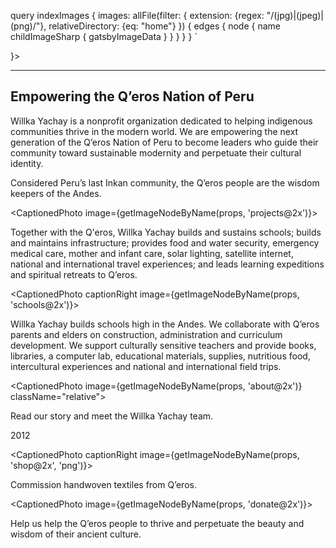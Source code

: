 

  query indexImages {
    images: allFile(filter: {
      extension: {regex: "/(jpg)|(jpeg)|(png)/"}, 
      relativeDirectory: {eq: "home"}
    }) {
      edges {
        node {
          name
          childImageSharp {
            gatsbyImageData
          }
        }
      }
    }
  }
`

<section className="min-h-screen mb-[30vh]">
  <CoverPhoto bg={<BgVideo src={IntroMp4} />}>
    <Logotype horizontal className="fill-white block w-[55%] mx-auto"/>
    <hr className="h-0.5 bg-white my-20 w-2/3 mx-auto"/>
    <h2 className="text-center">Empowering the Q’eros Nation of Peru</h2>
    <div className="w-full h-50"></div>
  </CoverPhoto>
</section>

<section className="min-h-[10vh]">
  <div className="w-2/3 mx-auto mb-[30vh]">

  Willka Yachay is a nonprofit organization dedicated to helping indigenous communities thrive in the modern world.
  We are empowering the next generation of the Q’eros Nation of Peru to become leaders who guide their community toward sustainable modernity and perpetuate their cultural identity.
  
  </div>
</section>

<section className="min-h-screen mb-[30vh]">
<CaptionedPhoto captionRight image={getImageNodeByName(props, 'cover@2x')}>

  <CtaButton text='Q’eros' caption="Who we support" to="/qeros" />

  Considered Peru’s last Inkan community, the Q’eros people are the wisdom keepers of the Andes.

</CaptionedPhoto>
</section>


<section className="min-h-screen mb-[30vh]">

<CaptionedPhoto image={getImageNodeByName(props, 'projects@2x')}>

  <CtaButton text='Projects' caption="What we do" to="/projects" />

  Together with the Q'eros, Willka Yachay builds and sustains schools; builds and maintains infrastructure; provides food and water security, emergency medical care, mother and infant care, solar lighting, satellite internet, national and international travel experiences; and leads learning expeditions and spiritual retreats to Q’eros.

</CaptionedPhoto>
</section>

<section className="min-h-screen mb-[30vh]">

<CaptionedPhoto captionRight image={getImageNodeByName(props, 'schools@2x')}>

  <CtaButton text='Schools' caption="Our education initiative" to="/schools" />

  Willka Yachay builds schools high in the Andes. We collaborate with Q’eros parents and elders on construction, administration and curriculum development. We support culturally sensitive teachers and provide books, libraries, a computer lab, educational materials, supplies, nutritious food, intercultural experiences and national and international field trips.

</CaptionedPhoto>
</  section>

<section className="min-h-screen mb-[30vh]">

<CaptionedPhoto image={getImageNodeByName(props, 'about@2x')} className="relative">

  <CtaButton text='About' caption="Who we are" to="/about" />

  Read our story and meet the Willka Yachay team.

  <span class="absolute bottom-1 right-1">2012</span>

</CaptionedPhoto>
</section>

<section className="min-h-screen mb-[30vh]">

<CaptionedPhoto captionRight image={getImageNodeByName(props, 'shop@2x', 'png')}>

  <CtaButton text='Shop' caption="Our weaving cooperative" to="/shop" />

  Commission handwoven textiles from Q’eros.

</CaptionedPhoto>
</section>

<section className="min-h-screen mb-[30vh]">

<CaptionedPhoto image={getImageNodeByName(props, 'donate@2x')}>

  <CtaButton text='Donate' caption="Support our work" to="/donate" />

  Help us help the Q’eros people to thrive and perpetuate the beauty and wisdom of their ancient culture.

</CaptionedPhoto>
</section>